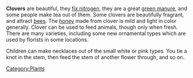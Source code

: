 '''Clovers''' are beautiful, they [[nitrogen fixing|fix nitrogen]], they are a great [[green manure]], and some people make tea out of them. Some clovers are beautifully fragrant, and attract [[bee]]s. The [[honey]] made from clover is mild and light in color generally. Clover can be used to feed animals, though only when fresh. There are many varieties, including some new ornamental types which are used by florists in some locations.

Children can make necklaces out of the small white or pink types. You tie a knot in the stem, then feed the stem of another flower through, and so on.

{{attrib permawiki|Clovers}}

[[Category:Plants]]